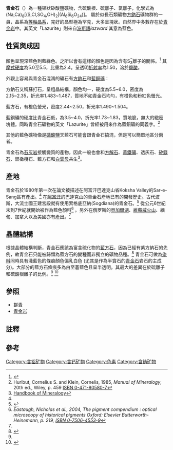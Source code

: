 {{About|一種礦物|可作為寶石的同名岩石|青金岩}}
{{Infobox mineral
| name        = 青金石
| category    = 架狀[[矽酸鹽|矽酸鹽]]
| boxwidth    = 
| boxbgcolor  = 
| image       = Lazurite.jpg
| imagesize   = 
| caption     = 產於阿富汗的青金石
| formula     = (Na,Ca)<sub>8</sub>[(S,Cl,SO<sub>4</sub>,OH)<sub>2</sub><nowiki>|</nowiki>(Al<sub>6</sub>Si<sub>6</sub>O<sub>24</sub>)]
| strunz      = 9.FB.10
| dana        = 76.2.3.4
| symmetry    = 六四面體晶族<br>赫爾曼-摩根標記:{{overline|4}}3m<br>空間群: P{{overline|4}}3n
| unit cell   = a = 9.09 [[埃|Å]]; Z = 1
| color       = 深藍色, 天藍色, 紫藍色, 綠藍色
| habit       = 晶體大多呈十二面體，罕見正方體。粒狀、浸染狀或塊狀
| system      = [[等軸晶系|等軸晶系]]
| twinning    = 
| cleavage    = {110}不完全
| fracture    = 參差
| tenacity    = 易脆
| mohs        = 5–5.5
| luster      = 玻璃光澤
| refractive  = 1.502–1.522
| opticalprop = Isotropic
| birefringence = 
| pleochroism = 
| streak      = 淺藍
| gravity     = 2.38–2.45
| density     = 
| melt        = 
| fusibility  = 3.5
| diagnostic  = 
| solubility  = 溶於[[鹽酸|鹽酸]]
| diaphaneity = 半透明到不透明
| other       = 
| references  = <ref name=Webmin>[http://webmineral.com/data/Lazurite.shtml Webmineral data]</ref><ref name=Mindat>{{Cite web |url=http://www.mindat.org/min-2357.html |title=Mindat.org |accessdate=2015-12-24 |archive-date=2012-05-24 |archive-url=https://web.archive.org/web/20120524165455/http://www.mindat.org/min-2357.html |dead-url=no }}</ref>
}}

'''青金石'''（{{lang-en|Lazurite}}）為一種架狀矽酸鹽礦物，含硫酸根、硫離子、氯離子，化學式為(Na,Ca)<sub>8</sub>[(S,Cl,SO<sub>4</sub>,OH)<sub>2</sub><nowiki>|</nowiki>(Al<sub>6</sub>Si<sub>6</sub>O<sub>24</sub>)]。 屬於似長石類礦物[[方钠石|方鈉石]]礦物群的一員，晶系為[[立方晶系|等軸晶系]]，完好的晶型極為罕見，大多呈塊狀。自然界中多數存在於[[青金岩|青金岩]]中。其英文「Lazurite」則來自[[波斯语|波斯語]]''lazward'' 其意為藍色。

==性質與成因==
顏色呈現深藍色到藍綠色。之所以會有這樣的顏色是因為含有S<span style="display:inline-block;margin-bottom:-0.3em;vertical-align:-0.4em;line-height:1.2em;font-size:85%;text-align:left">−<br>
3</span><span class="chemf" style="white-space:nowrap;" contenteditable="false"></span>離子的關係。<ref name="Sapozhnikov">{{cite journal en |author=Tauson V L, Sapozhnikov A N |year=2003 |title=
On the nature of lazurite coloring |journal=Zapiski Vserossijskogo Mineralogicheskogo Obshchestva |volume=132 |issue=5 |pages=102-107}}</ref> 其[[摩氏硬度|摩式硬度]]為5.0至5.5，比重為2.4。呈透明[[折射率|折射率]]為1.50，溶於[[盐酸|鹽酸]]。

外觀上容易與青金石混淆的礦石有[[方鈉石|方鈉石]]和[[藍銅礦|藍銅礦]]：

方鈉石又稱蘇打石，呈粗晶結構，顏色均一，硬度為5.5~6.0，密度為2.15~2.35，折光率1.483~1.487，質地不如青金石均勻，有橙色和粉紅色螢光。

藍方石，有橙色螢光，密度2.44~2.50，折光率1.490~1.504。

藍銅礦的硬度比青金石低，為3.5~4.0，折光率1.73~1.83，質地脆，無大的緻密塊體。同時青金石礦物的英文「Lazurite」曾經被用來作為藍銅礦的同義字。<ref name="Klein">Hurlbut, Cornelius S. and Klein, Cornelis, 1985, ''Manual of Mineralogy'', 20th ed., Wiley, p. 459 [[Special:BookSources/0471805807|ISBN 0-471-80580-7]]</ref>

其他的藍色礦物像是[[磷酸鹽|磷酸鹽]]天藍石可能會跟青金石搞混，但是可以簡單地區分兩者。

青金石為[[石灰岩|石灰岩]]接觸變質的產物，因此一般也會和[[方解石|方解石]]、[[黄铁矿|黃鐵礦]]、透灰石、[[矽鎂石|矽鎂石]]、鎂橄欖石、藍方石和[[白雲母|白雲母]]共生<ref name="HBM">[http://rruff.geo.arizona.edu/doclib/hom/lazurite.pdf Handbook of Mineralogy]</ref>。

==產地==
青金石於1980年第一次在論文被描述在阿富汗巴達克山省Koksha Valley的Sar-e-Sang區有產出。<ref name="Mindat" /> 在[[阿富汗|阿富汗]]的巴達克山的青金石產地已有{{Citation needed|6000年|time=2021-05-15}}的開發歷史。古代波斯，大流士國王建宮殿就有使用索格底亞納(Sogdiana)的青金石。<ref>{{Cite book|title=絲綢之路|publisher=聯經|year=2020|isbn=978-957-08-5456-5|pages=23}}</ref> 從公元6世紀末到7世紀就開始被作為藍色顏料<ref name="Eastlaugh"><cite id="refEastaugh2004">Eastaugh, Nicholas et al., 2004, ''The pigment compendium : optical microscopy of historical pigments'' Oxford: Elsevier Butterworth-Heinemann, p. 219, [[Special:BookSources/0750645539|ISBN 0-7506-4553-9]]</cite></ref> 。另外在俄罗斯的[[贝加尔湖|貝加爾湖]]、[[維蘇威火山|維蘇威火山]]、緬甸、加拿大以及美國亦有產出。<ref name="Eastlaugh"/>

== 晶體結構 ==
根據晶體結構判斷，青金石應該為富含硫化物的[[藍方石|藍方石]]，因為已經有紫方納石的先例{{notetag|紫方納石為富含硫化物的方納石，被歸類為方納石的變種}}，故青金石只能被歸類為藍方石的變種而非獨立的礦物品種。<ref name="Moore">
{{cite journal en |author=Thomas P. Moore, R. M. Woodside |year=2014 |title=Famous mineral localities: The Sar-e-Sang lapis mines, Kuran Wa Munjan district, Badakhshan Province, Afghanistan |journal=The Mineralogical Record |volume=45 |issue=3 |pages=280-336 |url=http://www.mineralogicalrecord.com/detail.asp?id=323 |access-date=2016-01-29 |archive-url=https://web.archive.org/web/20160205161306/http://www.mineralogicalrecord.com/detail.asp?id=323 |archive-date=2016-02-05 |dead-url=yes }}</ref>
青金石可做為[[色素|染料]]同時具有淺藍色的條痕顏色偏乳白色 (尤其是作為半寶石的[[青金石|青金石]]岩石的主成分)。大部分的藍方石條痕多為白至蒼藍色且呈半透明。其最大的差異在於硫離子和硫酸根離子的比例。<ref name="Sapozhnikov" />
<ref>{{cite journal en |author=Hettmann K, Wenzel T, Marks M, Markl G|year=2012 |title=
The sulfur speciation in S-bearing minerals: New constraints by a combination of electron microprobe analysis and DFT calculations with special reference to sodalite-group minerals |journal=American Mineralogist |volume=97 |pages=1653-1661 |url=https://www.researchgate.net/publication/235972656_The_sulfur_speciation_in_S-bearing_minerals_New_constraints_by_a_combination_of_electron_microprobe_analysis_and_DFT_calculations_with_special_reference_to_sodalite-group_minerals}}</ref>

== 參照 ==
* [[群青|群青]]
* [[青金岩|青金岩]]

==註釋==
<references group="註" />

==參考==
{{Reflist}}

{{Shades of Indigo}}
{{commons category|Lazurite}}
[[Category:含铝矿物|Category:含铝矿物]]
[[Category:含钙矿物|Category:含钙矿物]]
[[Category:色素|Category:色素]]
[[Category:含钠矿物|Category:含钠矿物]]
